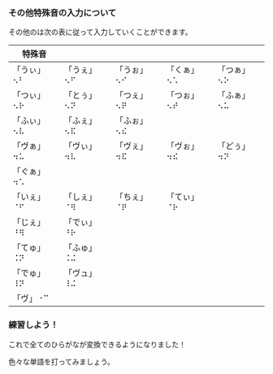 
### その他特殊音の入力について

その他のは次の表に従って入力していくことができます。

| 特殊音     |            |            |            |            |
| ---------- | ---------- | ---------- | ---------- | ---------- |
| 「うぃ」⠢⠃ | 「うぇ」⠢⠋ | 「うぉ」⠢⠊ | 「くぁ」⠢⠡ | 「つぁ」⠢⠕ |
| 「つぃ」⠢⠗ | 「とぅ」⠢⠝ | 「つぇ」⠢⠟ | 「つぉ」⠢⠞ | 「ふぁ」⠢⠥ |
| 「ふぃ」⠢⠧ | 「ふぇ」⠢⠯ | 「ふぉ」⠢⠮ |            |            |
| 「ヴぁ」⠲⠥ | 「ヴぃ」⠲⠧ | 「ヴぇ」⠲⠯ | 「ヴぉ」⠲⠮ | 「どぅ」⠲⠝ |
| 「ぐぁ」⠲⠡ |            |            |            |            |
| 「いぇ」⠈⠋ | 「しぇ」⠈⠻ | 「ちぇ」⠈⠟ | 「てぃ」⠈⠗ |            |
| 「じぇ」⠘⠻ | 「でぃ」⠘⠗ |            |            |            |
| 「てゅ」⠨⠝ | 「ふゅ」⠨⠬ |            |            |            |
| 「でゅ」⠸⠝ | 「ヴュ」⠸⠬ |            |            |            |
| 「ヴ」⠐⠉   |            |            |            |            |

### 練習しよう！

これで全てのひらがなが変換できるようになりました！

色々な単語を打ってみましょう。

<PracticeTouch
  question="Q1 「ふぁんたじー」を入力してください。"
  answer="ふぁんたじー"
  length={7}
  brailleDotCount={6}
/>
<br />
<PracticeTouch
  question="Q2 「うぇぶ」を入力してください。"
  answer="うぇぶ"
  length={4}
  brailleDotCount={6}
/>
